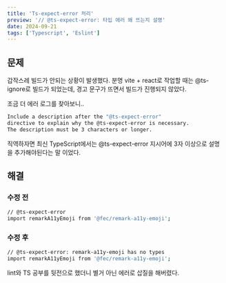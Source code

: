 ```yaml
---
title: 'Ts-expect-error 처리'
preview: '// @ts-expect-error: 타입 에러 왜 뜨는지 설명'
date: 2024-09-21
tags: ['Typescript', 'Eslint']
---
```


## 문제

갑작스레 빌드가 안되는 상황이 발생했다.
분명 vite + react로 작업할 때는 @ts-ignore로 빌드가 되었는데,
경고 문구가 뜨면서 빌드가 진행되지 않았다.

조금 더 에러 로그를 찾아보니..

```bash
Include a description after the "@ts-expect-error"
directive to explain why the @ts-expect-error is necessary.
The description must be 3 characters or longer.
```

직역하자면 최신 TypeScript에서는 @ts-expect-error 지시어에 3자 이상으로 설명을 추가해야된다는 말 이었다.

## 해결

### 수정 전

```bash
// @ts-expect-error
import remarkA11yEmoji from '@fec/remark-a11y-emoji';
```

### 수정 후

```bash
// @ts-expect-error: remark-a11y-emoji has no types
import remarkA11yEmoji from '@fec/remark-a11y-emoji';
```

lint와 TS 공부를 뒷전으로 했더니 별거 아닌 에러로 삽질을 해버렸다.
